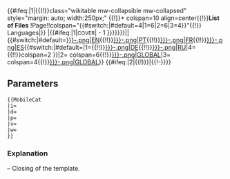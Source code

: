<includeonly>{{#ifeq:{{{w|}}}|1|{{(!}}class="wikitable mw-collapsible mw-collapsed" style="margin: auto; width:250px;"
{{!}}+ colspan=10 align=center{{!}}'''List of Files'''
!Page!!colspan="{{#switch:{{{v|}}}|#default=4|1=6|2=6|3=4}}"{{!}} Languages|}}
{{ac}}
|{{#ifeq:{{{p|}}}|1|<small>COVER</small>|{{{d|{{#expr: {{{p|}}} - 1 }}}}}}}||{{#switch:{{{v|}}}|#default=[[Media:ENCatalogues{{{i|}}}-{{{p|}}}.png|EN]]{{!!}}[[Media:PTCatalogues{{{i|}}}-{{{p|}}}.png|PT]]{{!!}}[[Media:FRCatalogues{{{i|}}}-{{{p|}}}.png|FR]]{{!!}}[[Media:ESCatalogues{{{i|}}}-{{{p|}}}.png|ES]]{{#switch:{{{v|}}}|#default=|1={{!!}}[[Media:DECatalogues{{{i|}}}-{{{p|}}}.png|DE]]{{!!}}[[Media:RUCatalogues{{{i|}}}-{{{p|}}}.png|RU]]|4={{!!}}colspan=2 {{n/a}}}}|2= colspan=6{{!}}[[Media:ENCatalogues{{{i|}}}-{{{p|}}}.png|GLOBAL]]|3= colspan=4{{!}}[[Media:ENCatalogues{{{i|}}}-{{{p|}}}.png|GLOBAL]]}}
{{#ifeq:{{{w|}}}|2|{{!)}}|{{!-}}}}
</includeonly><noinclude>
==Parameters==
<pre>
{{MobileCat
|i=
|d=
|p=
|v=
|w=
}}
</pre>

===Explanation===
<code>{{MobileCat</code> – Opening of the template.<br>
<code>|i=</code> – Input part of the catalog page's filename to be linked. Do not input the full filename since the template will prefill the portion of the filename that should be shared by all mobile catalog pages according to Club Penguin Archives filename formatting. For instance, if the full filename were [[:File:ENCataloguesClothingJul2015-2.png|ENCataloguesClothingJul2015-2.png]], then you would only need to input <code>i=ClothingJul2015</code> and <code>p=2</code>, and the rest of the filename will have been automatically prefilled.<br>
<code>|d=</code> – The display page of the catalog, in case something other than the given page number given is needed for display purposes.<br>
<code>|p=</code> – The page number of the catalog's image. Don't be alarmed if the number you put in is one number less than what was inputted; this is intentional since 1 will always convert to “<small>COVER</small>” and will subtract 1 from any number not equal to 1. Use <code>d</code> to display something other than the reference image's number.<br>
<code>|v=</code> – Determines the version of the template you wish to use. By default, the template displays English, Portuguese, French and Spanish files for the inputted page. Other possible parameters are as follows:
*'''1''' – Displays English, Portuguese, French, Spanish, German and Russian versions of the inputted page.
*'''2''' – Displays a global version of the inputted page from when German and Russian were still actively translated on Club Penguin.
*'''3''' – Displays a global version of the inputted page from after German and Russian translations were discontinued on Club Penguin.
*'''4''' – Displays English, Portuguese, French and Spanish versions of inputted page and adds “<small><span style="color:gray;">N/A</span></small>” across the columns that would have featured the German and Russian localizations.
<code>|w=</code> – Determines if the template is beginning or ending. By default, the template will assume that it is neither beginning nor ending.
*'''1''' – Adds the opening of the wikitable.
*'''2''' – Adds the closing of the wikitable.
<code>}}</code> – Closing of the template.

</noinclude>
